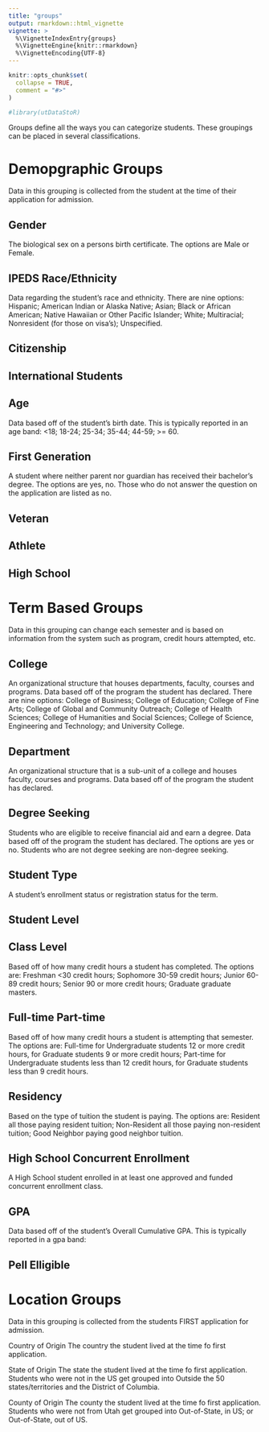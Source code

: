 ```yaml
---
title: "groups"
output: rmarkdown::html_vignette
vignette: >
  %\VignetteIndexEntry{groups}
  %\VignetteEngine{knitr::rmarkdown}
  %\VignetteEncoding{UTF-8}
---
```


```r
knitr::opts_chunk$set(
  collapse = TRUE,
  comment = "#>"
)
```

```r
#library(utDataStoR)
```

Groups define all the ways you can categorize students. These groupings can be placed in several classifications.

# Demopgraphic Groups
Data in this grouping is collected from the student at the time of their application for admission.

## Gender
The biological sex on a persons birth certificate. The options are Male or Female.

## IPEDS Race/Ethnicity
Data regarding the student's race and ethnicity. There are nine options: Hispanic; American Indian or Alaska Native; Asian; Black or African American; Native Hawaiian or Other Pacific Islander; White; Multiracial; Nonresident (for those on visa's); Unspecified. 

## Citizenship

## International Students


## Age
Data based off of the student's birth date. This is typically reported in an age band: <18; 18-24; 25-34; 35-44; 44-59; >= 60.

## First Generation
A student where neither parent nor guardian has received their bachelor's degree. The options are yes, no. Those who do not answer the question on the application are listed as no.

## Veteran


## Athlete


## High School



# Term Based Groups
Data in this grouping can change each semester and is based on information from the system such as program, credit hours attempted, etc.

## College
An organizational structure that houses departments, faculty, courses and programs. Data based off of the program the student has declared. There are nine options: College of Business; College of Education; College of Fine Arts; College of Global and Community Outreach; College of Health Sciences; College of Humanities and Social Sciences; College of Science, Engineering and Technology; and University College.

## Department
An organizational structure that is a sub-unit of a college and houses faculty, courses and programs. Data based off of the program the student has declared.

## Degree Seeking
Students who are eligible to receive financial aid and earn a degree. Data based off of the program the student has declared. The options are yes or no. Students who are not degree seeking are non-degree seeking.

## Student Type
A student's enrollment status or registration status for the term.

## Student Level


## Class Level
Based off of how many credit hours a student has completed. The options are: Freshman <30 credit hours; Sophomore 30-59 credit hours; Junior 60-89 credit hours; Senior 90 or more credit hours; Graduate graduate masters.

## Full-time Part-time
Based off of how many credit hours a student is attempting that semester. The options are: Full-time for Undergraduate students 12 or more credit hours, for Graduate students 9 or more credit hours; Part-time for Undergraduate students less than 12 credit hours, for Graduate students less than 9 credit hours.

## Residency
Based on the type of tuition the student is paying. The options are: Resident all those paying resident tuition; Non-Resident all those paying non-resident tuition; Good Neighbor paying good neighbor tuition. 

## High School Concurrent Enrollment
A High School student enrolled in at least one approved and funded concurrent enrollment class. 

## GPA
Data based off of the student's Overall Cumulative GPA. This is typically reported in a gpa band:

## Pell Elligible



# Location Groups
Data in this grouping is collected from the students FIRST application for admission.

Country of Origin
The country the student lived at the time fo first application.

State of Origin
The state the student lived at the time fo first application. Students who were not in the US get grouped into Outside the 50 states/territories and the District of Columbia.

County of Origin
The county the student lived at the time fo first application. Students who were not from Utah get grouped into Out-of-State, in US; or Out-of-State, out of US.
